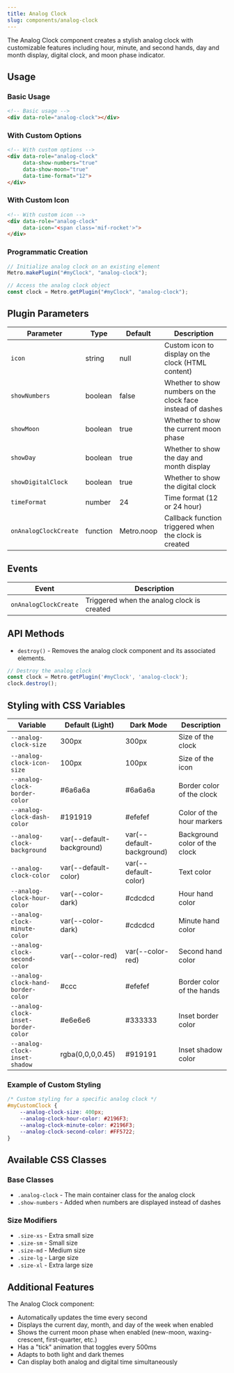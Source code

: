 ```yaml
---
title: Analog Clock
slug: components/analog-clock
---
```


The Analog Clock component creates a stylish analog clock with customizable features including hour, minute, and second hands, day and month display, digital clock, and moon phase indicator.

## Usage

<CodePen user="olton" hash="ByNxJOb" height="700"/>

### Basic Usage

```html
<!-- Basic usage -->
<div data-role="analog-clock"></div>
```

### With Custom Options

```html
<!-- With custom options -->
<div data-role="analog-clock" 
     data-show-numbers="true" 
     data-show-moon="true" 
     data-time-format="12">
</div>
```

### With Custom Icon

```html
<!-- With custom icon -->
<div data-role="analog-clock" 
     data-icon="<span class='mif-rocket'>">
</div>
```

### Programmatic Creation

```javascript
// Initialize analog clock on an existing element
Metro.makePlugin("#myClock", "analog-clock");

// Access the analog clock object
const clock = Metro.getPlugin("#myClock", "analog-clock");
```

## Plugin Parameters

| Parameter | Type | Default | Description |
| --------- | ---- | ------- | ----------- |
| `icon` | string | null | Custom icon to display on the clock (HTML content) |
| `showNumbers` | boolean | false | Whether to show numbers on the clock face instead of dashes |
| `showMoon` | boolean | true | Whether to show the current moon phase |
| `showDay` | boolean | true | Whether to show the day and month display |
| `showDigitalClock` | boolean | true | Whether to show the digital clock |
| `timeFormat` | number | 24 | Time format (12 or 24 hour) |
| `onAnalogClockCreate` | function | Metro.noop | Callback function triggered when the clock is created |

## Events

| Event | Description |
| ----- | ----------- |
| `onAnalogClockCreate` | Triggered when the analog clock is created |

## API Methods

+ `destroy()` - Removes the analog clock component and its associated elements.

```javascript
// Destroy the analog clock
const clock = Metro.getPlugin('#myClock', 'analog-clock');
clock.destroy();
```

## Styling with CSS Variables

| Variable | Default (Light) | Dark Mode | Description |
| -------- | --------------- | --------- | ----------- |
| `--analog-clock-size` | 300px | 300px | Size of the clock |
| `--analog-clock-icon-size` | 100px | 100px | Size of the icon |
| `--analog-clock-border-color` | #6a6a6a | #6a6a6a | Border color of the clock |
| `--analog-clock-dash-color` | #191919 | #efefef | Color of the hour markers |
| `--analog-clock-background` | var(--default-background) | var(--default-background) | Background color of the clock |
| `--analog-clock-color` | var(--default-color) | var(--default-color) | Text color |
| `--analog-clock-hour-color` | var(--color-dark) | #cdcdcd | Hour hand color |
| `--analog-clock-minute-color` | var(--color-dark) | #cdcdcd | Minute hand color |
| `--analog-clock-second-color` | var(--color-red) | var(--color-red) | Second hand color |
| `--analog-clock-hand-border-color` | #ccc | #efefef | Border color of the hands |
| `--analog-clock-inset-border-color` | #e6e6e6 | #333333 | Inset border color |
| `--analog-clock-inset-shadow` | rgba(0,0,0,0.45) | #919191 | Inset shadow color |

### Example of Custom Styling

```css
/* Custom styling for a specific analog clock */
#myCustomClock {
    --analog-clock-size: 400px;
    --analog-clock-hour-color: #2196F3;
    --analog-clock-minute-color: #2196F3;
    --analog-clock-second-color: #FF5722;
}
```

## Available CSS Classes

### Base Classes
- `.analog-clock` - The main container class for the analog clock
- `.show-numbers` - Added when numbers are displayed instead of dashes

### Size Modifiers
- `.size-xs` - Extra small size
- `.size-sm` - Small size
- `.size-md` - Medium size
- `.size-lg` - Large size
- `.size-xl` - Extra large size

## Additional Features

The Analog Clock component:
- Automatically updates the time every second
- Displays the current day, month, and day of the week when enabled
- Shows the current moon phase when enabled (new-moon, waxing-crescent, first-quarter, etc.)
- Has a "tick" animation that toggles every 500ms
- Adapts to both light and dark themes
- Can display both analog and digital time simultaneously